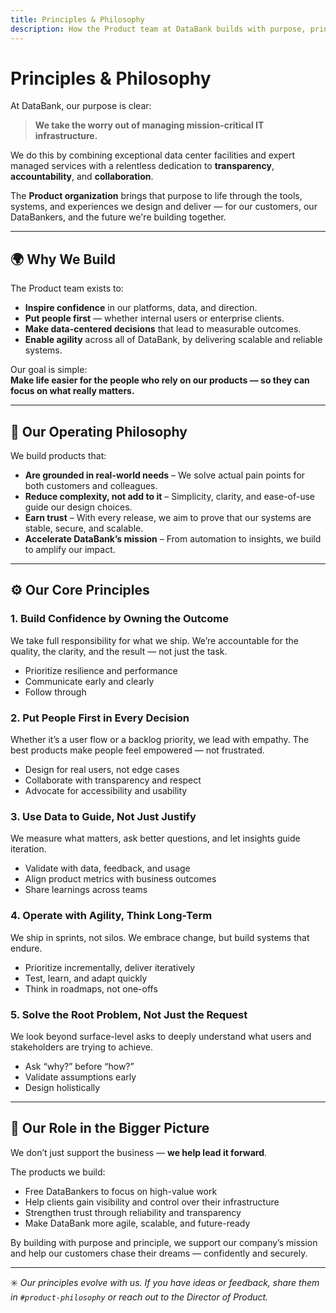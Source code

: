 ```yaml
---
title: Principles & Philosophy
description: How the Product team at DataBank builds with purpose, principles, and people at the center.
---
```


# Principles & Philosophy

At DataBank, our purpose is clear:

> **We take the worry out of managing mission-critical IT infrastructure.**

We do this by combining exceptional data center facilities and expert managed services with a relentless dedication to **transparency**, **accountability**, and **collaboration**.

The **Product organization** brings that purpose to life through the tools, systems, and experiences we design and deliver — for our customers, our DataBankers, and the future we're building together.

---

## 🌍 Why We Build

The Product team exists to:

- **Inspire confidence** in our platforms, data, and direction.
- **Put people first** — whether internal users or enterprise clients.
- **Make data-centered decisions** that lead to measurable outcomes.
- **Enable agility** across all of DataBank, by delivering scalable and reliable systems.

Our goal is simple:  
**Make life easier for the people who rely on our products — so they can focus on what really matters.**

---

## 🧱 Our Operating Philosophy

We build products that:

- **Are grounded in real-world needs** – We solve actual pain points for both customers and colleagues.
- **Reduce complexity, not add to it** – Simplicity, clarity, and ease-of-use guide our design choices.
- **Earn trust** – With every release, we aim to prove that our systems are stable, secure, and scalable.
- **Accelerate DataBank’s mission** – From automation to insights, we build to amplify our impact.

---

## ⚙️ Our Core Principles

### 1. Build Confidence by Owning the Outcome
We take full responsibility for what we ship. We’re accountable for the quality, the clarity, and the result — not just the task.

- Prioritize resilience and performance
- Communicate early and clearly
- Follow through

### 2. Put People First in Every Decision
Whether it’s a user flow or a backlog priority, we lead with empathy. The best products make people feel empowered — not frustrated.

- Design for real users, not edge cases
- Collaborate with transparency and respect
- Advocate for accessibility and usability

### 3. Use Data to Guide, Not Just Justify
We measure what matters, ask better questions, and let insights guide iteration.

- Validate with data, feedback, and usage
- Align product metrics with business outcomes
- Share learnings across teams

### 4. Operate with Agility, Think Long-Term
We ship in sprints, not silos. We embrace change, but build systems that endure.

- Prioritize incrementally, deliver iteratively
- Test, learn, and adapt quickly
- Think in roadmaps, not one-offs

### 5. Solve the Root Problem, Not Just the Request
We look beyond surface-level asks to deeply understand what users and stakeholders are trying to achieve.

- Ask “why?” before “how?”
- Validate assumptions early
- Design holistically

---

## 🚀 Our Role in the Bigger Picture

We don’t just support the business — **we help lead it forward**.

The products we build:

- Free DataBankers to focus on high-value work
- Help clients gain visibility and control over their infrastructure
- Strengthen trust through reliability and transparency
- Make DataBank more agile, scalable, and future-ready

By building with purpose and principle, we support our company’s mission and help our customers chase their dreams — confidently and securely.

---

✳️ _Our principles evolve with us. If you have ideas or feedback, share them in `#product-philosophy` or reach out to the Director of Product._